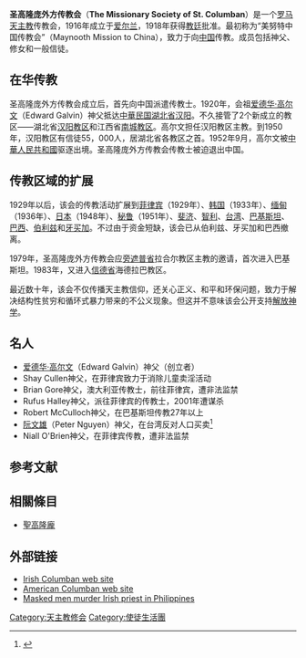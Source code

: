 '''圣高隆庞外方传教会'''（'''The Missionary Society of St. Columban'''）是一个[[罗马天主教|罗马天主教]]传教会，1916年成立于[[爱尔兰|爱尔兰]]，1918年获得[[教廷|教廷]]批准。最初称为“美努特中国传教会”（Maynooth Mission to China），致力于向[[中国|中国]]传教。成员包括神父、修女和一般信徒。

==在华传教==
圣高隆庞外方传教会成立后，首先向中国派遣传教士。1920年，会祖[[爱德华·高尔文|爱德华·高尔文]]（Edward Galvin）神父抵达[[中華民国|中華民国]][[湖北省|湖北省]][[汉阳|汉阳]]。不久接管了2个新成立的教区——湖北省[[天主教汉阳教区|汉阳教区]]和江西省[[南城教区|南城教区]]。高尔文担任汉阳教区主教。到1950年，汉阳教区有信徒55，000人，居湖北省各教区之首。1952年9月，高尔文被[[中華人民共和國|中華人民共和國]]驱逐出境。圣高隆庞外方传教会传教士被迫退出中国。

==传教区域的扩展==
1929年以后，该会的传教活动扩展到[[菲律宾|菲律宾]]（1929年）、[[韩国|韩国]]（1933年）、[[缅甸|缅甸]]（1936年）、[[日本|日本]]（1948年）、[[秘鲁|秘鲁]]（1951年）、[[斐济|斐济]]、[[智利|智利]]、[[台湾|台湾]]、[[巴基斯坦|巴基斯坦]]、[[巴西|巴西]]、[[伯利兹|伯利兹]]和[[牙买加|牙买加]]。不过由于资金短缺，该会已从伯利兹、牙买加和巴西撤离。

1979年，圣高隆庞外方传教会应[[旁遮普省|旁遮普省]]拉合尔教区主教的邀请，首次进入巴基斯坦。1983年，又进入[[信德省|信德省]]海德拉巴教区。

最近数十年，该会不仅传播天主教信仰，还关心正义、和平和环保问题，致力于解决结构性贫穷和循环式暴力带来的不公义现象。但这并不意味该会公开支持[[解放神学|解放神学]]。

==名人==
*[[爱德华·高尔文|爱德华·高尔文]]（Edward Galvin）神父（创立者）
*Shay Cullen神父，在菲律宾致力于消除儿童卖淫活动
*Brian Gore神父，澳大利亚传教士，前往菲律宾，遭非法监禁
*Rufus Halley神父，派往菲律宾的传教士，2001年遭谋杀
*Robert McCulloch神父，在巴基斯坦传教27年以上
*[[阮文雄_(神父)|阮文雄]]（Peter Nguyen）神父，在台湾反对人口买卖<ref name="Brownlow">{{cite news|work=Taipei Times|title=Where there's darkness …|last=Brownlow|first=Ron|date=2006-10-01|accessdate=2008-01-22|page=18|url=http://www.taipeitimes.com/News/feat/archives/2006/10/01/2003330029|archive-date=2019-09-21|archive-url=https://web.archive.org/web/20190921015114/http://www.taipeitimes.com/News/feat/archives/2006/10/01/2003330029|dead-url=no}}</ref> 
*Niall O'Brien神父，在菲律宾传教，遭非法监禁

==参考文献==
{{reflist}}

==相關條目==
*[[聖高隆龐|聖高隆龐]]

==外部链接==
*[http://www.columban.com Irish Columban web site]{{Wayback|url=http://www.columban.com/ |date=20140327213457 }}
*[http://www.columban.org American Columban web site]{{Wayback|url=http://www.columban.org/ |date=20200505173323 }}
*[http://www.rte.ie/news/2001/0828/philippines.html Masked men murder Irish priest in Philippines]{{Wayback|url=http://www.rte.ie/news/2001/0828/philippines.html |date=20070312053705 }}

[[Category:天主教修会|Category:天主教修会]]
[[Category:使徒生活團|Category:使徒生活團]]